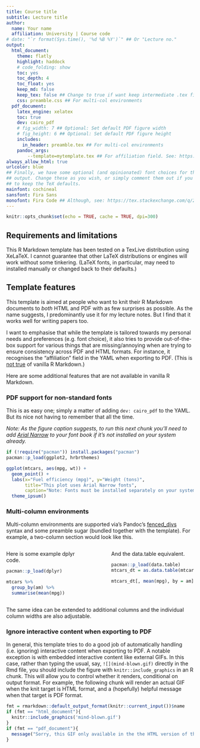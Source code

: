 ```yaml
---
title: Course title
subtitle: Lecture title
author:
  name: Your name
  affiliation: University | Course code
# date: "`r format(Sys.time(), '%d %B %Y')`" ## Or "Lecture no."
output: 
  html_document:
    theme: flatly
    highlight: haddock
    # code_folding: show
    toc: yes
    toc_depth: 4
    toc_float: yes
    keep_md: false
    keep_tex: false ## Change to true if want keep intermediate .tex file
    css: preamble.css ## For multi-col environments
  pdf_document:
    latex_engine: xelatex
    toc: true
    dev: cairo_pdf
    # fig_width: 7 ## Optional: Set default PDF figure width
    # fig_height: 6 ## Optional: Set default PDF figure height
    includes:
      in_header: preamble.tex ## For multi-col environments
    pandoc_args:
        --template=mytemplate.tex ## For affiliation field. See: https://bit.ly/2T191uZ
always_allow_html: true
urlcolor: blue
## Finally, we have some optional (and opinionated) font choices for the PDF 
## output. Change these as you wish, or simply comment them out if you'd prefer 
## to keep the TeX defaults. 
mainfont: cochineal
sansfont: Fira Sans
monofont: Fira Code ## Although, see: https://tex.stackexchange.com/q/294362
---
```


```r
knitr::opts_chunk$set(echo = TRUE, cache = TRUE, dpi=300)
```

## Requirements and limitations

This R Markdown template has been tested on a TexLive distribution using XeLaTeX. I cannot guarantee that other LaTeX distributions or engines will work without some tinkering. (LaTeX fonts, in particular, may need to installed manually or changed back to their defaults.)

## Template features

This template is aimed at people who want to knit their R Markdown documents to *both* HTML and PDF with as few surprises as possible. As the name suggests, I predominantly use it for my lecture notes. But I find that it works well for writing papers too.

I want to emphasise that while the template is tailored towards my personal needs and preferences (e.g. font choice), it also tries to provide out-of-the-box support for various things that are missing/annoying when are trying to ensure consistency across PDF and HTML formats. For instance, it recognises the "affiliation" field in the YAML when exporting to PDF. (This is [not true](http://labrtorian.com/2019/08/26/rmarkdown-template-that-manages-academic-affiliations) of vanilla R Markdown.)

Here are some additional features that are not available in vanilla R Markdown. 

### PDF support for non-standard fonts

This is as easy one; simply a matter of adding `dev: cairo_pdf` to the YAML. But its nice not having to remember that all the time.

*Note: As the figure caption suggests, to run this next chunk you'll need to add [Arial Narrow](https://docs.microsoft.com/en-us/typography/font-list/arial-narrow) to your font book if it's not installed on your system already.*

```r
if (!require("pacman")) install.packages("pacman")
pacman::p_load(ggplot2, hrbrthemes)

ggplot(mtcars, aes(mpg, wt)) +
  geom_point() +
  labs(x="Fuel efficiency (mpg)", y="Weight (tons)",
       title="This plot uses Arial Narrow fonts",
       caption="Note: Fonts must be installed separately on your system.") + 
  theme_ipsum()
```

### Multi-column environments

Multi-column environments are supported via's Pandoc's [fenced_divs](https://pandoc.org/MANUAL.html#extension-fenced_divs) syntax and some preamble sugar (bundled together with the template). For example, a two-column section would look like this.

:::::: {.columns}
::: {.column width="48%" data-latex="{0.48\textwidth}"}
Here is some example dplyr code.
```r
pacman::p_load(dplyr)

mtcars %>% 
  group_by(am) %>% 
  summarise(mean(mpg))    
```
:::
::: {.column width="4%" data-latex="{0.04\textwidth}"}
\ 
<!-- an empty Div (with a white space), serving as
a column separator -->
:::
:::::: {.column width="48%" data-latex="{0.48\textwidth}"}
And the data.table equivalent.
```r
pacman::p_load(data.table)
mtcars_dt = as.data.table(mtcars)

mtcars_dt[, mean(mpg), by = am]   
```
:::
::::::
\newline

The same idea can be extended to additional columns and the individual column widths are also adjustable.

### Ignore interactive content when exporting to PDF

In general, this template tries to do a good job of automatically handling (i.e. ignoring) interactive content when exporting to PDF. A notable exception is with embedded interactive content like external GIFs. In this case, rather than typing the usual, say, `![](mind-blown.gif)` directly in the Rmd file, you should include the figure with `knitr::include_graphics` in an R chunk. This will allow you to control whether it renders, conditional on output format. For example, the following chunk will render an actual GIF when the knit target is HTML format, and a (hopefully) helpful message when that target is PDF format.

```r
fmt = rmarkdown::default_output_format(knitr::current_input())$name
if (fmt == "html_document"){
  knitr::include_graphics('mind-blown.gif')
}
if (fmt == "pdf_document"){
  message("Sorry, this GIF only available in the the HTML version of the notes.")
}
```
